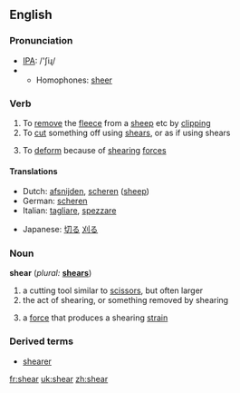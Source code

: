 ==English==

=== Pronunciation ===
*[[w:IPA|IPA]]: /'ʃiɻ/
*{{audio|en-us-shear.ogg|Audio (US)}}
**Homophones: [[sheer]]

=== Verb ===
{{irregverb|'''to shear'''|'''[[shears]]'''|'''[[sheared]]'''|'''[[shorn]] '''or''' [[sheared]]'''|'''[[shearing]]'''}}

# To [[remove]] the [[fleece]] from a [[sheep]] etc by [[clipping]]
# To [[cut]] something off using [[shears]], or as if using shears
#{{physics}} To [[deform]] because of [[shearing]] [[force]]s

==== Translations ====
{{top}}
*Dutch: [[afsnijden]], [[scheren]] ([[sheep]])
*German: [[scheren]]
*Italian: [[tagliare]], [[spezzare]]
{{mid}}
*Japanese: [[切る]] [[刈る]]

{{bottom}}

=== Noun ===
'''shear'''  (''plural:'' '''[[shears]]''')

# a cutting tool similar to [[scissors]], but often larger
# the act of shearing, or something removed by shearing
#{{physics}} a [[force]] that produces a shearing [[strain]]

===Derived terms===
*[[shearer]]

[[fr:shear]]
[[uk:shear]]
[[zh:shear]]